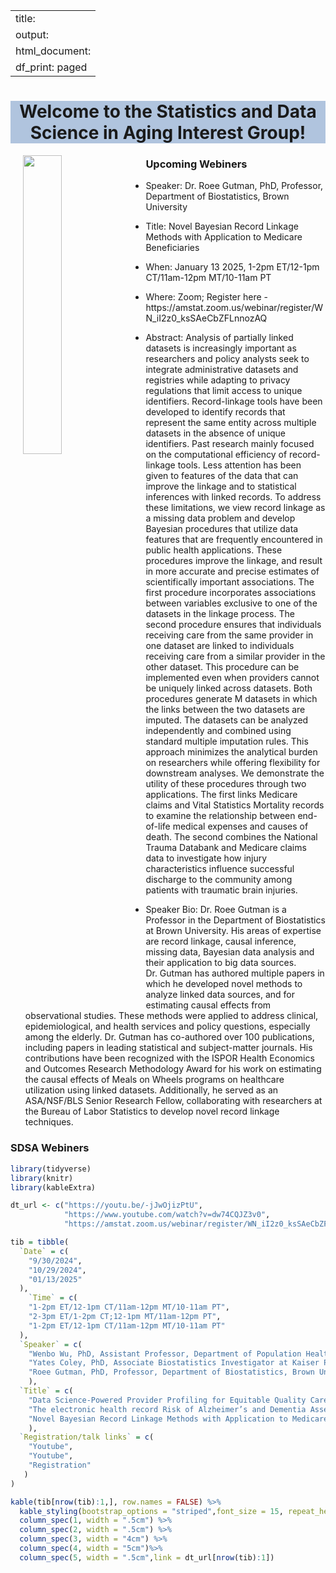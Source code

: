 
---
title:
output:
  html_document:
    df_print: paged
---

<h1 style="background-color:LightSteelBlue;text-align:center">Welcome to the Statistics and Data Science in Aging Interest Group!</h1>

<p>

<img src="images/SDSAlogo2.webp" style="width:35%" align="left" hspace="20"> 

</p>

### Upcoming Webiners

* Speaker: Dr. Roee Gutman, PhD, Professor, Department of Biostatistics, Brown University
 
* Title: Novel Bayesian Record Linkage Methods with Application to Medicare Beneficiaries
 
* When: January 13 2025, 1-2pm ET/12-1pm CT/11am-12pm MT/10-11am PT
 
 
* Where: Zoom; Register here - https://amstat.zoom.us/webinar/register/WN_iI2z0_ksSAeCbZFLnnozAQ
 
* Abstract: Analysis of partially linked datasets is increasingly important as researchers and policy analysts seek to integrate administrative datasets and registries while adapting to privacy regulations that limit access to unique identifiers. Record-linkage tools have been developed to identify records that represent the same entity across multiple datasets in the absence of unique identifiers. Past research mainly focused on the computational efficiency of record-linkage tools. Less attention has been given to features of the data that can improve the linkage and to statistical inferences with linked records. To address these limitations, we view record linkage as a missing data problem and develop Bayesian procedures that utilize data features that are frequently encountered in public health applications. These procedures improve the linkage, and result in more accurate and precise estimates of scientifically important associations. The first procedure incorporates associations between variables exclusive to one of the datasets in the linkage process. The second procedure ensures that individuals receiving care from the same provider in one dataset are linked to individuals receiving care from a similar provider in the other dataset. This procedure can be implemented even when providers cannot be uniquely linked across datasets. Both procedures generate M datasets in which the links between the two datasets are imputed. The datasets can be analyzed independently and combined using standard multiple imputation rules. This approach minimizes the analytical burden on researchers while offering flexibility for downstream analyses. We demonstrate the utility of these procedures through two applications. The first links Medicare claims and Vital Statistics Mortality records to examine the relationship between end-of-life medical expenses and causes of death. The second combines the National Trauma Databank and Medicare claims data to investigate how injury characteristics influence successful discharge to the community among patients with traumatic brain injuries.
 
* Speaker Bio: Dr. Roee Gutman is a Professor in the Department of Biostatistics at Brown University. His areas of expertise are record linkage, causal inference, missing data, Bayesian data analysis and their application to big data sources.  Dr. Gutman has authored multiple papers in which he developed novel methods to analyze linked data sources, and for estimating causal effects from observational studies. These methods were applied to address clinical, epidemiological, and health services and policy questions, especially among the elderly. Dr. Gutman has co-authored over 100 publications, including papers in leading statistical and subject-matter journals. His contributions have been recognized with the ISPOR Health Economics and Outcomes Research Methodology Award for his work on estimating the causal effects of Meals on Wheels programs on healthcare utilization using linked datasets. Additionally, he served as an ASA/NSF/BLS Senior Research Fellow, collaborating with researchers at the Bureau of Labor Statistics to develop novel record linkage techniques.
 
### SDSA Webiners

```r
library(tidyverse)
library(knitr)
library(kableExtra)
```

```r

dt_url <- c("https://youtu.be/-jJwOjizPtU",
            "https://www.youtube.com/watch?v=dw74CQJZ3v0",
            "https://amstat.zoom.us/webinar/register/WN_iI2z0_ksSAeCbZFLnnozAQ")

tib = tibble(
  `Date` = c(
    "9/30/2024",
    "10/29/2024",
    "01/13/2025"
  ),
    `Time` = c(
    "1-2pm ET/12-1pm CT/11am-12pm MT/10-11am PT",
    "2-3pm ET/1-2pm CT;12-1pm MT/11am-12pm PT",
    "1-2pm ET/12-1pm CT/11am-12pm MT/10-11am PT"
  ),
  `Speaker` = c(
    "Wenbo Wu, PhD, Assistant Professor, Department of Population Health, NYU",
    "Yates Coley, PhD, Associate Biostatistics Investigator at Kaiser Permanente Washington Health Research Institute and Affiliate Associate Professor in the Department of Biostatistics at the University of Washington",
    "Roee Gutman, PhD, Professor, Department of Biostatistics, Brown University"
    ),
  `Title` = c(
    "Data Science-Powered Provider Profiling for Equitable Quality Care in Alzheimer's and Dementia",
    "The electronic health record Risk of Alzheimer’s and Dementia Assessment Rule (eRADAR): External validation and embedded pragmatic clinical trial in two real-world healthcare systems",
    "Novel Bayesian Record Linkage Methods with Application to Medicare Beneficiaries"
    ),
  `Registration/talk links` = c(
    "Youtube",
    "Youtube",
    "Registration"
   )
)

kable(tib[nrow(tib):1,], row.names = FALSE) %>%
  kable_styling(bootstrap_options = "striped",font_size = 15, repeat_header_method = "replace") %>%
  column_spec(1, width = ".5cm") %>%
  column_spec(2, width = ".5cm") %>%
  column_spec(3, width = "4cm") %>%
  column_spec(4, width = "5cm")%>%
  column_spec(5, width = ".5cm",link = dt_url[nrow(tib):1])
```

